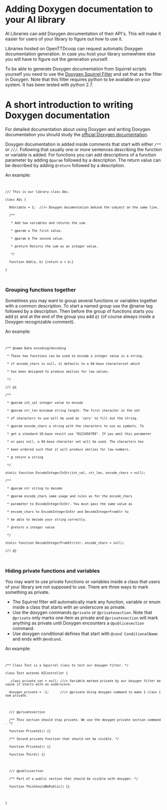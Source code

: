 {{en/Development/Script/Navigation}}

= Adding Doxygen documentation to your AI library =

AI Libraries can add Doxygen documentation of their API's. This will make it easier for users of your library to figure out how to use it.

Libraries hosted on OpenTTDcoop can request automatic Doxygen documentation generation. In case you host your library somewhere else you will have to figure out the generation yourself.

To be able to generate Doxygen documentation from Squirrel scripts yourself you need to use the [http://dev.openttdcoop.org/projects/squirrel2doxygen Doxygen Squirrel Filter] and set that as the filter in Doxygen. Note that this filter requires python to be available on your system. It has been tested with python 2.7.

= A short introduction to writing Doxygen documentation =
For detailed documentation about using Doxygen and writing Doxygen documentation you should study the [http://www.stack.nl/~dimitri/doxygen/manual/index.html official Doxygen documentation].

Doxygen documentation is added inside comments that start with either <code>/**</code> or <code>///</code>.
Following that usually one or more sentences describing the function or variable is added.
For functions you can add descriptions of a function parameter by adding <code>@param</code> followed by a description. The return value can be described by adding <code>@return</code> followed by a description.

An example:    
<code>
 /// This is our library class Abc.
 class Abc {
   AVariable = 1;  ///< Doxygen documentation behind the subject on the same line.
   /**
    * Add two variables and returns the sum.
    * @param a The first value.
    * @param b The second value.
    * @return Returns the sum as an integer value.
    */
   function Add(a, b) {return a + b;}
 }
</code>

=== Grouping functions together ===
Sometimes you may want to group several functions or variables together with a common description. To start a named group use the @name tag followed by a description. Then before the group of functions starts you add <code>@{</code> and at the end of the group you add <code>@}</code> (of course always inside a Doxygen recognizable comment).

An example:
<code>
 /** @name Data encoding/decoding
  * These two functions can be used to encode a integer value in a string.
  * if encode_chars is null, it defaults to a 84-base characterset which
  * has been designed to produce smilies for low values. 
  */
 /// @{
 /** 
  * @param int_val integer value to encode
  * @param str_len minimum string length. The first character in the set
  * of characters to use will be used as 'zero' to fill out the string.
  * @param encode_chars a string with the characters to use as symbols. To
  * get a standard 10-base result use "0123456789". If you omit this parameter
  * or pass null, a 84-base character set will be used. The characters has
  * been ordered such that it will produce smilies for low numbers.
  * @ return a string
  */
 static function EncodeIntegerInStr(int_val, str_len, encode_chars = null);
 /**
  * @param str string to decode
  * @param encode_chars same usage and rules as for the encode_chars 
  * parameter to EncodeIntegerInStr. You must pass the same value as
  * encode_chars to EncodeIntegerInStr and DecodeIntegerFromStr to
  * be able to decode your string correctly.
  * @return a integer value
  */
 static function DecodeIntegerFromStr(str, encode_chars = null);
 /// @}
</code>

=== Hiding private functions and variables ===
You may want to use private functions or variables inside a class that users of your library are not supposed to use.
There are three ways to mark something as private.
* The Squirrel filter will automatically mark any function, variable or enum inside a class that starts with an underscore as private.
* Use the doxygen commands <code>@private</code> or <code>@privatesection</code>. Note that <code>@private</code> only marks one item as private and <code>@privatesection</code> will mark anything as private until Doxygen encounters a <code>@publicesection</code> command.
* Use doxygen conditional defines that start with <code>@cond ConditionalName</code> and ends with <code>@endcond</code>.

An example:
<code>
 /** Class Test is a Squirrel class to test our doxygen filter. */
 class Test extends AIController {
   _class_private_var = null; ///< Variable marked private by our doxygen filter because it starts with an underscore.
   doxygen_private = -1;      ///< @private Using doxygen command to make 1 class item private.
 
   /// @privatesection
   /** This section should stay private. We use the doxygen private section command. */
   function Private1() {}
   /** Second private function that should not be visible. */
   function Private2() {}
   function Third() {}
 
   /// @publicsection
   /** Part of a public section that should be visible with doxygen. */
   function ThisShouldBePublic() {}
 
 }
</code>